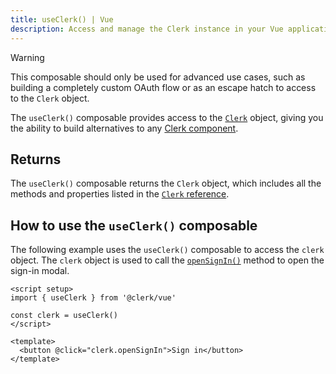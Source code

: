 ```yaml
---
title: useClerk() | Vue
description: Access and manage the Clerk instance in your Vue application with Clerk's useClerk() composable.
---
```


> [!WARNING]
> This composable should only be used for advanced use cases, such as building a completely custom OAuth flow or as an escape hatch to access to the `Clerk` object.

The `useClerk()` composable provides access to the [`Clerk`](/docs/references/javascript/clerk) object, giving you the ability to build alternatives to any [Clerk component](/docs/reference/general/components/overview).

## Returns

The `useClerk()` composable returns the `Clerk` object, which includes all the methods and properties listed in the [`Clerk` reference](/docs/references/javascript/clerk).

## How to use the `useClerk()` composable

The following example uses the `useClerk()` composable to access the `clerk` object. The `clerk` object is used to call the [`openSignIn()`](/docs/references/javascript/clerk#sign-in) method to open the sign-in modal.

```vue
<script setup>
import { useClerk } from '@clerk/vue'

const clerk = useClerk()
</script>

<template>
  <button @click="clerk.openSignIn">Sign in</button>
</template>
```
